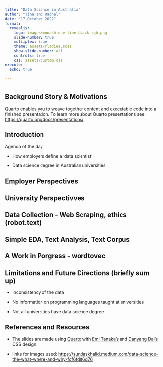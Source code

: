 ```yaml
---
title: "Data Science in Australia"
author: "Tina and Rachel"
date: "17 October 2022"
format: 
  revealjs:
    logo: images/monash-one-line-black-rgb.png
    slide-number: true
    multiplex: true
    theme: assets/rladies.scss
    show-slide-number: all
    controls: true
    css: assets/custom.css
execute:
  echo: true

---
```


# {#title-slide background="images/datasci.jpg" background-size="80%"}

## Background Story & Motivations

Quarto enables you to weave together content and executable code into a finished presentation. To learn more about Quarto presentations see <https://quarto.org/docs/presentations/>.

## Introduction

Agenda of the day

- How employers define a 'data scientist'

- Data science degree in Australian universities

## Employer Perspectives

## University Perspectivves

## Data Collection - Web Scraping, ethics (robot.text)

## Simple EDA, Text Analysis, Text Corpus

## A Work in Porgress - wordtovec

## Limitations and Future Directions (briefly sum up)

- Inconsistency of the data

- No information on programming languages taught at universities

- Not all universities have data science degree

## References and Resources

-   The slides are made using [Quarto](https://quarto.org/) with [Emi Tanaka's](https://github.com/emitanaka/talks) and [Danyang Dai's](https://github.com/DanyangDai) CSS design.

- links for images used: <https://sundaskhalid.medium.com/data-science-the-what-where-and-why-fcf6fd86d76>